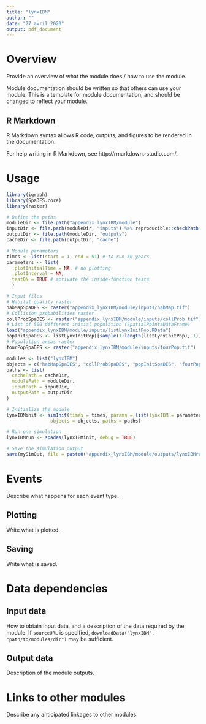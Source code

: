```yaml
---
title: "lynxIBM"
author: ""
date: "27 avril 2020"
output: pdf_document
---
```


# Overview

Provide an overview of what the module does / how to use the module.

Module documentation should be written so that others can use your module.
This is a template for module documentation, and should be changed to reflect your module.

## R Markdown

R Markdown syntax allows R code, outputs, and figures to be rendered in the documentation.

For help writing in R Markdown, see http://rmarkdown.rstudio.com/.

# Usage

```r
library(igraph)
library(SpaDES.core)
library(raster)

# Define the paths
moduleDir <- file.path("appendix_lynxIBM/module")
inputDir <- file.path(moduleDir, "inputs") %>% reproducible::checkPath(create = TRUE)
outputDir <- file.path(moduleDir, "outputs")
cacheDir <- file.path(outputDir, "cache")

# Module parameters
times <- list(start = 1, end = 51) # to run 50 years
parameters <- list(
  .plotInitialTime = NA, # no plotting
  .plotInterval = NA,
  testON = TRUE # activate the inside-function tests 
  )

# Input files
# Habitat quality raster
habMapSpaDES <- raster("appendix_lynxIBM/module/inputs/habMap.tif")
# Collision probabilities raster
collProbSpaDES <- raster("appendix_lynxIBM/module/inputs/collProb.tif") 
# List of 500 different initial population (SpatialPointsDataFrame)
load("appendix_lynxIBM/module/inputs/listLynxInitPop.RData") 
popInitSpaDES <- listLynxInitPop[[sample(1:length(listLynxInitPop), 1)]] # sample one initial population
# Population areas raster
fourPopSpaDES <- raster("appendix_lynxIBM/module/inputs/fourPop.tif") 

modules <- list("lynxIBM")
objects = c("habMapSpaDES", "collProbSpaDES", "popInitSpaDES", "fourPopSpaDES")
paths <- list(
  cachePath = cacheDir,
  modulePath = moduleDir,
  inputPath = inputDir,
  outputPath = outputDir
)

# Initialize the module
lynxIBMinit <- simInit(times = times, params = list(lynxIBM = parameters), modules = modules,
                objects = objects, paths = paths)

# Run one simulation
lynxIBMrun <- spades(lynxIBMinit, debug = TRUE)

# Save the simulation output
save(mySimOut, file = paste0("appendix_lynxIBM/module/outputs/lynxIBMrun_", sample(1:100000,1), ".RData"))

```

# Events

Describe what happens for each event type.

## Plotting

Write what is plotted.

## Saving

Write what is saved.

# Data dependencies

## Input data

How to obtain input data, and a description of the data required by the module.
If `sourceURL` is specified, `downloadData("lynxIBM", "path/to/modules/dir")` may be sufficient.

## Output data

Description of the module outputs.

# Links to other modules

Describe any anticipated linkages to other modules.
